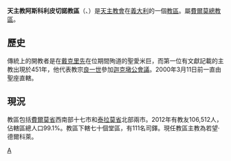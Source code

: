 {{Infobox diocese
|name = 阿斯科利皮切諾
|jurisdiction = 教區
|latin = Dioecesis Asculana in Piceno
|local = 
|border = catholic
|image =DuomoAscoliPiceno.JPG
|image_size = 
|image_alt = 
|caption = 聖愛米巨主教座堂 
|location = [[義大利|義大利]]
|rite = [[羅馬禮|羅馬禮]]
|territory = [[費爾莫省|費爾莫省]]、[[泰拉莫省|泰拉莫省]]
|population =106,512
|patron = 感恩聖母、[[聖愛米巨|聖愛米巨]]
|province = 費爾莫
|established = 4世紀
|cathedral = [[聖愛米巨主教座堂_(阿斯科利皮切諾)|聖愛米巨主教座堂]]
|co-cathedral =
|leadership = 主教 
|website =[http://www.ascolipiceno.chiesacattolica.it/ 官方網頁]
|pope =  
|patriarch= 
|metropolitan =
|ordinary = 若望·德爾科萊
|coadjutor archbishop = 
|coadjutor bishop = 
|auxiliary = 
|emeritus = }}

'''天主教阿斯科利皮切諾教區'''（{{lang-la|Dioecesis Asculana in Piceno}}、{{lang-it|Diocesi di Ascoli Piceno}}）是[[天主教會|天主教會]]在[[義大利|義大利]]的一個[[教區|教區]]。屬[[天主教費爾莫總教區|費爾莫總教區]]。
==歷史==
傳統上的開教者是在[[戴克里先|戴克里先]]在位期間殉道的聖愛米巨，而第一位有文獻記載的主教出現於451年，他代表教宗[[良一世|良一世]]參加[[迦克墩公會議|迦克墩公會議]]。2000年3月11日前一直由聖座直轄。

==現況==
教區包括[[費爾莫省|費爾莫省]]西南部十七市和[[泰拉莫省|泰拉莫省]]北部兩市。2012年有教友106,512人，佔轄區總人口99.1%。教區下轄七十個堂區，有111名司鐸。現任教區主教為若望·德爾科萊。

[[Category:義大利天主教教區|A]]
{{意大利天主教教區}}